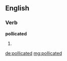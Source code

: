 ==English==

===Verb===
'''pollicated'''

# {{past of|[[pollicate]]}}

[[de:pollicated]]
[[mg:pollicated]]
